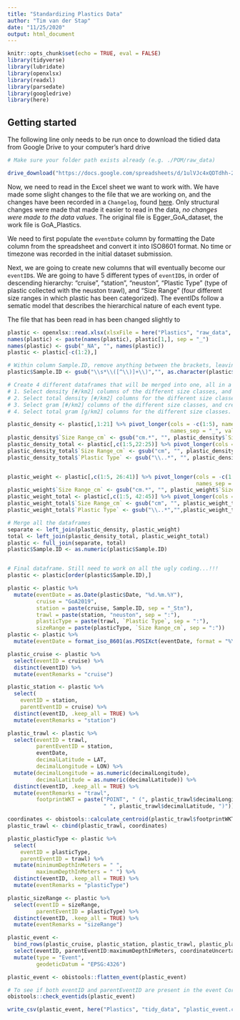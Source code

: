 ```yaml
---
title: "Standardizing Plastics Data"
author: "Tim van der Stap"
date: "11/25/2020"
output: html_document
---
```


```r
knitr::opts_chunk$set(echo = TRUE, eval = FALSE)
library(tidyverse)
library(lubridate)
library(openxlsx)
library(readxl)
library(parsedate)
library(googledrive)
library(here)
```

## Getting started

The following line only needs to be run once to download the tidied data from Google Drive to your computer's hard drive

```r
# Make sure your folder path exists already (e.g. ./POM/raw_data)

drive_download("https://docs.google.com/spreadsheets/d/1ulVJc4xQDTdhh-2yTEt-OCv9nsjpdhPO/edit#gid=593479531", path = here("Plastics", "raw_data", "Egger_Goa_dataset.xlsx"))
```

Now, we need to read in the Excel sheet we want to work with. We have made some slight changes to the file that we are working on, and the changes have been recorded in a `Changelog`, found [here](url). Only structural changes were made that made it easier to read in the data, _no changes were made to the data values_. The original file is Egger_GoA_dataset, the work file is GoA_Plastics. 

We need to first populate the `eventDate` column by formatting the Date column from the spreadsheet and convert it into ISO8601 format. No time or timezone was recorded in the initial dataset submission.

Next, we are going to create new columns that will eventually become our `eventID`s. We are going to have 5 different types of `eventID`s, in order of descending hierarchy: "cruise", "station", "neuston", "Plastic Type" (type of plastic collected with the neuston trawl), and "Size Range" (four different size ranges in which plastic has been categorized). The eventIDs follow a sematic model that describes the hierarchical nature of each event type.

The file that has been read in has been changed slightly to 

```r
plastic <- openxlsx::read.xlsx(xlsxFile = here("Plastics", "raw_data", "Egger_GoA_dataset.xlsx"), fillMergedCells = TRUE)
names(plastic) <- paste(names(plastic), plastic[1,], sep = "_")
names(plastic) <- gsub("_NA", "", names(plastic))
plastic <- plastic[-c(1:2),]

# Within column Sample.ID, remove anything between the brackets, leaving only the station numbers: 
plastic$Sample.ID <- gsub("\\s*\\([^\\)]+\\)","", as.character(plastic$Sample.ID))

# Create 4 different dataframes that will be merged into one, all in a long format:
# 1. Select density [#/km2] columns of the different size classes, and create long format
# 2. Select total density [#/km2] columns for the different size classes and create long format
# 3. Select gram [#/km2] columns of the different size classes, and create long format
# 4. Select total gram [g/km2] columns for the different size classes. 

plastic_density <- plastic[,1:21] %>% pivot_longer(cols = -c(1:5), names_to = c("Size Range_cm", "Plastic Type"),
                                                   names_sep = "_", values_to = "count per square km")
plastic_density$`Size Range_cm` <- gsub("cm.*", "", plastic_density$`Size Range_cm`)
plastic_density_total <- plastic[,c(1:5,22:25)] %>% pivot_longer(cols = -c(1:5), names_to = c("Plastic Type", "Size Range_cm"), names_sep = "_", values_to = "count per square km")
plastic_density_total$`Size Range_cm` <- gsub("cm", "", plastic_density_total$`Size Range_cm`)
plastic_density_total$`Plastic Type` <- gsub("\\..*", "", plastic_density_total$`Plastic Type`)


plastic_weight <- plastic[,c(1:5, 26:41)] %>% pivot_longer(cols = -c(1:5), names_to = c("Size Range_cm", "Plastic Type"),
                                                           names_sep = "_", values_to = "weight per square km")
plastic_weight$`Size Range_cm` <- gsub("cm.*", "", plastic_weight$`Size Range_cm`)
plastic_weight_total <- plastic[,c(1:5, 42:45)] %>% pivot_longer(cols = -c(1:5), names_to = c("Plastic Type", "Size Range_cm"), names_sep = "_", values_to = "weight per square km")
plastic_weight_total$`Size Range_cm` <- gsub("cm", "", plastic_weight_total$`Size Range_cm`)
plastic_weight_total$`Plastic Type` <- gsub("\\..*","",plastic_weight_total$`Plastic Type`)

# Merge all the dataframes
separate <- left_join(plastic_density, plastic_weight)
total <- left_join(plastic_density_total, plastic_weight_total)
plastic <- full_join(separate, total)
plastic$Sample.ID <- as.numeric(plastic$Sample.ID)


# Final dataframe. Still need to work on all the ugly coding...!!!
plastic <- plastic[order(plastic$Sample.ID),]

plastic <- plastic %>%
  mutate(eventDate = as.Date(plastic$Date, "%d.%m.%Y"),
         cruise = "GoA2019",
         station = paste(cruise, Sample.ID, sep = "_Stn"),
         trawl = paste(station, "neuston", sep = ":"),
         plasticType = paste(trawl, `Plastic Type`, sep = ":"),
         sizeRange = paste(plasticType, `Size Range_cm`, sep = ":"))
plastic <- plastic %>% 
  mutate(eventDate = format_iso_8601(as.POSIXct(eventDate, format = "%Y-%m-%d")))
```

```r
plastic_cruise <- plastic %>%
  select(eventID = cruise) %>%
  distinct(eventID) %>%
  mutate(eventRemarks = "cruise")

plastic_station <- plastic %>%
  select(
    eventID = station,
    parentEventID = cruise) %>%
  distinct(eventID, .keep_all = TRUE) %>%
  mutate(eventRemarks = "station")

plastic_trawl <- plastic %>%
  select(eventID = trawl,
         parentEventID = station,
         eventDate,
         decimalLatitude = LAT,
         decimalLongitude = LON) %>%
  mutate(decimalLongitude = as.numeric(decimalLongitude),
         decimalLatitude = as.numeric(decimalLatitude)) %>%
  distinct(eventID, .keep_all = TRUE) %>%
  mutate(eventRemarks = "trawl",
         footprintWKT = paste("POINT", " (", plastic_trawl$decimalLongitude,
                              " ", plastic_trawl$decimalLatitude, ")"))

coordinates <- obistools::calculate_centroid(plastic_trawl$footprintWKT) %>% select(coordinateUncertaintyInMeters)
plastic_trawl <- cbind(plastic_trawl, coordinates)

plastic_plasticType <- plastic %>%
  select(
    eventID = plasticType,
    parentEventID = trawl) %>%
  mutate(minimumDepthInMeters = " ",
         maximumDepthInMeters = " ") %>%
  distinct(eventID, .keep_all = TRUE) %>%
  mutate(eventRemarks = "plasticType")

plastic_sizeRange <- plastic %>%
  select(eventID = sizeRange,
         parentEventID = plasticType) %>%
  distinct(eventID, .keep_all = TRUE) %>%
  mutate(eventRemarks = "sizeRange")

plastic_event <-
  bind_rows(plastic_cruise, plastic_station, plastic_trawl, plastic_plasticType, plastic_sizeRange) %>%
  select(eventID, parentEventID:maximumDepthInMeters, coordinateUncertaintyInMeters, eventRemarks) %>% 
  mutate(type = "Event",
         geodeticDatum = "EPSG:4326") 

plastic_event <- obistools::flatten_event(plastic_event)

# To see if both eventID and parentEventID are present in the event Core, and if all parentEventIDs have a corresponding eventID:
obistools::check_eventids(plastic_event)

write_csv(plastic_event, here("Plastics", "tidy_data", "plastic_event.csv"))
```
